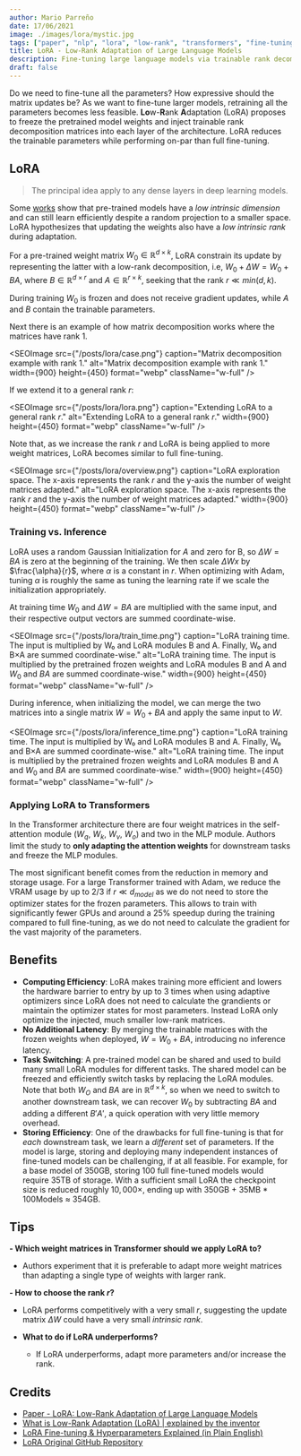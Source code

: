 ```yaml
---
author: Mario Parreño
date: 17/06/2021
image: ./images/lora/mystic.jpg
tags: ["paper", "nlp", "lora", "low-rank", "transformers", "fine-tuning"]
title: LoRA - Low-Rank Adaptation of Large Language Models
description: Fine-tuning large language models via trainable rank decomposition matrices
draft: false
---
```



Do we need to fine-tune all the parameters?
How expressive should the matrix updates be?
As we want to fine-tune larger models, retraining all the parameters becomes less feasible.
**Lo**w-**R**ank **A**daptation (LoRA) proposes to freeze the pretrained model weights
and <Underlined>inject trainable rank decomposition matrices</Underlined> into each layer of the architecture.
LoRA reduces the trainable parameters while performing on-par than full fine-tuning.

## LoRA

> The principal idea apply to any dense layers in deep learning models.

Some [works](https://arxiv.org/abs/2012.13255) show that pre-trained models have a *low intrinsic dimension*
and can still learn efficiently despite a random projection to a smaller space.
LoRA hypothesizes that updating the weights also have a *low intrinsic rank* during adaptation.

For a pre-trained weight matrix <Underlined>$W_0 \in \mathbb{R}^{d \times k}$</Underlined>, LoRA constrain its update by
representing the latter with a <Underlined color="green">low-rank decomposition</Underlined>, i.e,
<Underlined color="red">$W_0 + \Delta W = W_0 + B A$</Underlined>, <Underlined>where $B \in \mathbb{R}^{d \times r}$ and $A \in \mathbb{R}^{r \times k}$</Underlined>,
seeking that the rank $r \ll min(d,k)$.

During training $W_0$ is frozen and does not receive gradient updates, while <Underlined color="green">$A$ and $B$ contain the trainable parameters</Underlined>.

Next there is an example of how matrix decomposition works where the matrices have rank 1.

<SEOImage
  src={"/posts/lora/case.png"}
  caption="Matrix decomposition example with rank 1."
  alt="Matrix decomposition example with rank 1."
  width={900}
  height={450}
  format="webp"
  className="w-full"
/>

If we extend it to a general rank $r$:

<SEOImage
  src={"/posts/lora/lora.png"}
  caption="Extending LoRA to a general rank $r$."
  alt="Extending LoRA to a general rank $r$."
  width={900}
  height={450}
  format="webp"
  className="w-full"
/>

Note that, as we increase the rank $r$ and LoRA is being applied to more weight matrices, LoRA becomes similar to full fine-tuning.

<SEOImage
  src={"/posts/lora/overview.png"}
  caption="LoRA exploration space. The x-axis represents the rank $r$ and the y-axis the number of weight matrices adapted."
  alt="LoRA exploration space. The x-axis represents the rank $r$ and the y-axis the number of weight matrices adapted."
  width={900}
  height={450}
  format="webp"
  className="w-full"
/>



### Training vs. Inference

LoRA uses a random Gaussian Initialization for $A$ and zero for B, so $\Delta W = B A$ is zero at the beginning
of the training. We then scale $\Delta W x$ by $\frac{\alpha}{r}$, where $\alpha$ is a constant in $r$. 
When optimizing with Adam, tuning $\alpha$ is roughly the same as tuning the learning rate
if we scale the initialization appropriately.

<Underlined>At training</Underlined> time $W_0$ and $\Delta W = B A$ are multiplied with the same input, and their respective output <Underlined>vectors are summed coordinate-wise</Underlined>.


<SEOImage
  src={"/posts/lora/train_time.png"}
  caption="LoRA training time. The input is multiplied by W₀ and LoRA modules B and A. Finally, W₀ and B×A are summed coordinate-wise."
  alt="LoRA training time. The input is multiplied by the pretrained frozen weights and LoRA modules B and A and $W_0$ and $BA$ are summed coordinate-wise."
  width={900}
  height={450}
  format="webp"
  className="w-full"
/>


<Underlined color="green">During inference</Underlined>, <Underlined>when initializing the model</Underlined>, we can merge the two matrices into a <Underlined color="green">single matrix $W = W_0 + B A$</Underlined> and apply the same input to $W$.

<SEOImage
  src={"/posts/lora/inference_time.png"}
  caption="LoRA training time. The input is multiplied by W₀ and LoRA modules B and A. Finally, W₀ and B×A are summed coordinate-wise."
  alt="LoRA training time. The input is multiplied by the pretrained frozen weights and LoRA modules B and A and $W_0$ and $BA$ are summed coordinate-wise."
  width={900}
  height={450}
  format="webp"
  className="w-full"
/>



### Applying LoRA to Transformers

In the Transformer architecture there are four weight matrices in the self-attention module ($W_q$, $W_k$, $W_v$, $W_o$)
and two in the MLP module. Authors limit the study to **only adapting the attention weights**
for downstream tasks and freeze the MLP modules.

The most significant benefit comes from the reduction in memory and storage usage.
For a large Transformer trained with Adam, we reduce the VRAM usage by up to $2/3$ if $r \ll d_{model}$ as
we do not need to store the optimizer states for the frozen parameters. This allows to train with 
significantly fewer GPUs and around a 25% speedup during the training compared to full fine-tuning,
as we do not need to calculate the gradient for the vast majority of the parameters.


## Benefits

- **Computing Efficiency**: LoRA makes training more efficient and lowers the hardware barrier to entry by up to
3 times when using adaptive optimizers since <Underlined color="green">LoRA does not need to calculate the grandients or maintain the optimizer states for most parameters</Underlined>.
Instead LoRA only optimize the injected, much smaller low-rank matrices.
- **No Additional Latency**: By merging the trainable matrices with the frozen weights when deployed, $W= W_0 + BA$, introducing no inference latency.
- **Task Switching**: A pre-trained model can be shared and used to build many small LoRA modules for different tasks.
The shared model can be freezed and efficiently switch tasks by replacing the LoRA modules.
Note that both $W_O$ and $BA$ are in $\mathbb{R}^{d \times k}$, so when we need to switch to another downstream task,
we can recover $W_0$ by subtracting $BA$ and adding a different $B'A'$, a quick operation with very little memory overhead.
- **Storing Efficiency**: One of the drawbacks for full fine-tuning is that for *each* downstream task,
we learn a *different* set of parameters. If the model is large, storing and deploying many independent
instances of fine-tuned models can be challenging, if at all feasible. For example, for a base model 
of 350GB, storing 100 full fine-tuned models would require 35TB of storage. With a sufficient small LoRA the checkpoint size is reduced roughly $10,000\times$, ending up with 350GB + 35MB * 100Models $\approx$ 354GB.


## Tips

**- Which weight matrices in Transformer should we apply LoRA to?**
  - Authors experiment that it is preferable to adapt more weight matrices than adapting a single type of weights with larger rank.

**- How to choose the rank $r$?**
  - LoRA performs competitively with a very small $r$, suggesting the update matrix $\Delta W$ could have a very small *intrinsic rank*.

- **What to do if LoRA underperforms?**
  - If LoRA underperforms, adapt more parameters and/or increase the rank.

## Credits

- [Paper - LoRA: Low-Rank Adaptation of Large Language Models](https://arxiv.org/abs/2106.09685)
- [What is Low-Rank Adaptation (LoRA) | explained by the inventor](https://www.youtube.com/watch?v=DhRoTONcyZE)
- [LoRA Fine-tuning & Hyperparameters Explained (in Plain English)](https://www.entrypointai.com/blog/lora-fine-tuning/)
- [LoRA Original GitHub Repository](https://github.com/microsoft/LoRA)